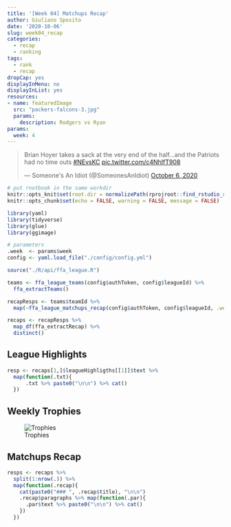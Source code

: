 ```yaml
---
title: '[Week 04] Matchups Recap'
author: Giuliano Sposito
date: '2020-10-06'
slug: week04_recap
categories:
  - recap
  - ranking
tags:
  - rank
  - recap
dropCap: yes
displayInMenu: no
displayInList: yes
resources:
- name: featuredImage
  src: "packers-falcons-3.jpg"
  params:
    description: Rodgers vs Ryan
params:
  week: 4
---
```


<!--more-->

<blockquote class="twitter-tweet"><p lang="en" dir="ltr">Brian Hoyer takes a sack at the very end of the half...and the Patriots had no time outs <a href="https://twitter.com/hashtag/NEvsKC?src=hash&amp;ref_src=twsrc%5Etfw">#NEvsKC</a> <a href="https://t.co/c4NhIfT908">pic.twitter.com/c4NhIfT908</a></p>&mdash; Someone&#39;s An Idiot (@SomeonesAnIdiot) <a href="https://twitter.com/SomeonesAnIdiot/status/1313273612854493185?ref_src=twsrc%5Etfw">October 6, 2020</a></blockquote> <script async src="https://platform.twitter.com/widgets.js" charset="utf-8"></script>


```r
# put rnotbook in the same workdir
knitr::opts_knit$set(root.dir = normalizePath(rprojroot::find_rstudio_root_file())) 
knitr::opts_chunk$set(echo = FALSE, warning = FALSE, message = FALSE)
```

```r

library(yaml)
library(tidyverse)
library(glue)
library(ggimage)

# parameters
.week  <- params$week
config <- yaml.load_file("./config/config.yml")

```


```r
source("./R/api/ffa_league.R")

teams <- ffa_league_teams(config$authToken, config$leagueId) %>% 
  ffa_extractTeams()

recapResps <- teams$teamId %>% 
  map(~ffa_league_matchups_recap(config$authToken, config$leagueId, .week=.week, .teamId = .x))

recaps <- recapResps %>% 
  map_df(ffa_extractRecap) %>% 
  distinct()
```

## League Highlights

```r
resp <- recaps[1,]$leagueHighligths[[1]]$text %>%
  map(function(.txt){
      .txt %>% paste0("\n\n") %>% cat()
  })

```

## Weekly Trophies

![Trophies](/img/2020/trophies_week04.jpg)


## Matchups Recap

```r
resps <- recaps %>% 
  split(1:nrow(.)) %>% 
  map(function(.recap){
    cat(paste0("### ", .recap$title), "\n\n")
    .recap$paragraphs %>% map(function(.par){
      .par$text %>% paste0("\n\n") %>% cat()
    })
  })
```

